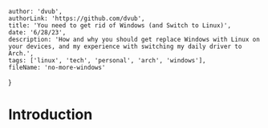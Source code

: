 
    author: 'dvub',
    authorLink: 'https://github.com/dvub',
    title: 'You need to get rid of Windows (and Switch to Linux)',
    date: '6/28/23',
    description: 'How and why you should get replace Windows with Linux on your devices, and my experience with switching my daily driver to Arch.',
    tags: ['linux', 'tech', 'personal', 'arch', 'windows'],
    fileName: 'no-more-windows'
}

# Introduction




